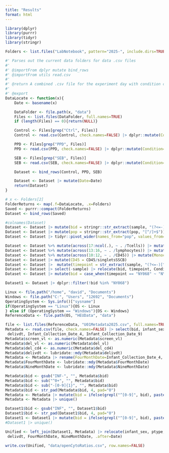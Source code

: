 ```yaml
---
title: "Results"
format: html
---
```


```r
library(dplyr)
library(purrr)
library(tidyr)
library(stringr)
```

```r
Folders <- list.files("LabNotebook", pattern="2025-", include.dirs=TRUE, full.names=TRUE)
```

```r
#' Parses out the current data folders for data .csv files
#' 
#' @importFrom dplyr mutate bind_rows
#' @importFrom utils read.csv
#' 
#' @return A combined .csv file for the experiment day with condition column
#' 
#' @export
DataLocate <- function(x){
    Date <- basename(x)

    DataFolder <- file.path(x, "data")
    Files <- list.files(DataFolder, full.names=TRUE)
    if (length(Files) == 0){return(NULL)}

    Control <- Files[grep("Ctrl", Files)]
    Control <- read.csv(Control, check.names=FALSE) |> dplyr::mutate(Condition="Ctrl") 

    PPD <- Files[grep("PPD", Files)]
    PPD <- read.csv(PPD, check.names=FALSE) |> dplyr::mutate(Condition="PPD")

    SEB <- Files[grep("SEB", Files)]
    SEB <- read.csv(SEB, check.names=FALSE) |> dplyr::mutate(Condition="SEB")

    Dataset <- bind_rows(Control, PPD, SEB)

    Dataset <- Dataset |> mutate(Date=Date)
    return(Dataset)
}
```

```r
# x <- Folders[2]
FolderReturns <- map(.f=DataLocate, .x=Folders)
Saved <- purrr::compact(FolderReturns)
Dataset <- bind_rows(Saved)
```

```r
#colnames(Dataset)
Dataset <- Dataset |> mutate(bid = stringr::str_extract(sample, "(?<=-)[A-Za-z0-9]+(?=-)"))
Dataset <- Dataset |> mutate(pop = stringr::str_extract(pop, "[^/]+$"))
Dataset <- Dataset |> tidyr::pivot_wider(names_from="pop", values_from="count")

Dataset <- Dataset %>% mutate(across(17:ncol(.), ~ . /Tcells)) |> mutate(Tcells_count=Tcells)
Dataset <- Dataset %>% mutate(across(13:16, ~ . /lymphocytes)) |> mutate(lymphocytes_count=lymphocytes)
Dataset <- Dataset %>% mutate(across(10:12, ~ . /CD45)) |> mutate(Monocytes = 1 - NotMonocytes) |> mutate(Debris = 1 - nonDebris) |> mutate(CD45_count=CD45)
Dataset <- Dataset |> mutate(CD45 = CD45/singletsSSCB)
Dataset <- Dataset |>  mutate(timepoint = str_extract(sample, "(?<=-)[^-_]+(?=_[^_]*\\.fcs$)"))
Dataset <- Dataset |> select(-sample) |> relocate(bid, timepoint, Condition, Date, .before="root")
Dataset <- Dataset |> mutate(bid = case_when(timepoint == "NY068" ~ "NY068", TRUE ~ bid))
```

```r
Dataset1 <- Dataset |> dplyr::filter(!bid %in% "NY068")

Linux <- file.path("/home", "david", "Documents")
Windows <- file.path("C:", "Users", "12692", "Documents")
OperatingSystem <- Sys.info()["sysname"]
if(OperatingSystem == "Linux"){OS <- Linux
} else if (OperatingSystem == "Windows"){OS <- Windows}
ReferenceData <- file.path(OS, "HEUData", "data")

file <- list.files(ReferenceData, "U01Metadata2025.csv", full.names=TRUE)
Metadata <- read.csv(file, check.names=FALSE) |> select(bid, infant_sex, ptype, screen_vl, del_vl, del_cd4, gestage_d1,
 delivdt, Infant_Collection_Date_4, Infant_Collection_Date_9)
Metadata$screen_vl <- as.numeric(Metadata$screen_vl)
Metadata$del_vl <- as.numeric(Metadata$del_vl)
Metadata$del_cd4 <- as.numeric(Metadata$del_cd4)
Metadata$delivdt <- lubridate::mdy(Metadata$delivdt)
Metadata <- Metadata |> rename(FourMonthDate=Infant_Collection_Date_4, NineMonthDate=Infant_Collection_Date_9)
Metadata$FourMonthDate <- lubridate::mdy(Metadata$FourMonthDate)
Metadata$NineMonthDate <- lubridate::mdy(Metadata$NineMonthDate)

Metadata$bid <- gsub("INF-", "", Metadata$bid)
Metadata$bid <- sub("^0+", "", Metadata$bid)
Metadata$bid <- sub("-[0-9]{1}", "", Metadata$bid)
Metadata$bid <- str_pad(Metadata$bid, 4, pad="0")
Metadata <- Metadata |> mutate(bid = ifelse(grepl("^[0-9]", bid), paste0("INF", bid), bid))
Metadata <- Metadata |> unique()

Dataset1$bid <- gsub("INF", "", Dataset1$bid)
Dataset1$bid <- str_pad(Dataset1$bid, 4, pad="0")
Dataset1 <- Dataset1 |> mutate(bid = ifelse(grepl("^[0-9]", bid), paste0("INF", bid), bid))
#Dataset1 |> unique()

Unified <- left_join(Dataset1, Metadata) |> relocate(infant_sex, ptype, screen_vl, del_vl, del_cd4, gestage_d1,
 delivdt, FourMonthDate, NineMonthDate, .after=Date)

write.csv(Unified, "data/openCytoRatios.csv", row.names=FALSE)
```